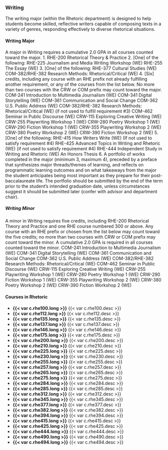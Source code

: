 ### Writing
The writing major (within the Rhetoric department) is designed to help students become skilled, reflective writers capable of composing texts in a variety of genres, responding effectively to diverse rhetorical situations. 

#### Writing Major
A major in Writing requires a cumulative 2.0 GPA in all courses counted toward the major.
1. RHE-200 Rhetorical Theory & Practice
2. [One] of the following:
   RHE-225 Journalism and Media Writing Workshop (WE)
   RHE-255 The Essay (WE)
3. [One] of the following:
   RHE-377 Cultural Studies (WE)
   COM-382/RHE-382 Research Methods: Rhetorical/Critical (WE)
4. [Six] credits, including any course with an RHE prefix not already fulfilling another requirement, or any of the courses from the list below. No more than two courses with the CRW or COM prefix may count toward the major.
   COM-241 Introduction to Multimedia Journalism (WE) 
   COM-341 Digital Storytelling (WE)
   COM-361 Communication and Social Change 
   COM-362 U.S. Public Address (WE)
   COM-382/RHE-382 Research Methods: Rhetorical/Critical (WE) (if not used to fulfill requirement #3)
   COM-462 Seminar in Public Discourse (WE)
   CRW-115 Exploring Creative Writing (WE)
   CRW-255 Playwriting Workshop 1 (WE)
   CRW-280 Poetry Workshop 1 (WE)
   CRW-290 Fiction Workshop 1 (WE)
   CRW-355 Playwriting Workshop 2 (WE)
   CRW-380 Poetry Workshop 2 (WE)
   CRW-390 Fiction Workshop 2 (WE)
5. [One] of the following:
   RHE-415 How Writers Write (WE) (If not used to satisfy requirement #4)
   RHE-425 Advanced Topics in Writing and Rhetoric (WE) (if not used to satisfy requirement #4)
   RHE-444 Independent Study in Writing and Rhetoric (WE)
   An Honors Thesis 
6. A portfolio of works completed in the major (minimum 3, maximum 4), preceded by a preface that synthesizes major threads/themes of learning, and reflects on programmatic learning outcomes and on what takeaways from the major the student anticipates being most important as they prepare for their post-baccalaureate life. The portfolio should be submitted by the end of the term prior to the student’s intended graduation date, unless circumstances suggest it should be submitted later (confer with advisor and department chair).

##### Writing Minor
A minor in Writing requires five credits, including RHE-200 Rhetorical Theory and Practice and one RHE course numbered 300 or above. Any course with an RHE prefix or chosen from the list below may count toward the five credits; no more than two courses with CRW or COM prefix may count toward the minor. A cumulative 2.0 GPA is required in all courses counted toward the minor.
   COM-241 Introduction to Multimedia Journalism (WE)
   COM-341 Digital Storytelling (WE)
   COM-361 Communication and Social Change 
   COM-362 U.S. Public Address (WE)
   COM-382/RHE-382 Research Methods: Rhetorical/Critical (WE)
   COM-462 Seminar in Public Discourse (WE)
   CRW-115 Exploring Creative Writing (WE)
   CRW-255 Playwriting Workshop 1 (WE)
   CRW-280 Poetry Workshop 1 (WE)
   CRW-290 Fiction Workshop 1 (WE)
   CRW-355 Playwriting Workshop 2 (WE)
   CRW-380 Poetry Workshop 2 (WE)
   CRW-390 Fiction Workshop 2 (WE)

#### Courses in Rhetoric 
- **{{< var c.rhe100.long >}}**
  {{< var c.rhe100.desc >}}  
- **{{< var c.rhe112.long >}}**
  {{< var c.rhe112.desc >}}
- **{{< var c.rhe135.long >}}**
  {{< var c.rhe135.desc >}}  
- **{{< var c.rhe137.long >}}**
  {{< var c.rhe137.desc >}}
- **{{< var c.rhe146.long >}}**
  {{< var c.rhe146.desc >}}  
- **{{< var c.rhe175.long >}}**
  {{< var c.rhe175.desc >}}
- **{{< var c.rhe200.long >}}**
  {{< var c.rhe200.desc >}}  
- **{{< var c.rhe210.long >}}**
  {{< var c.rhe210.desc >}}
- **{{< var c.rhe225.long >}}**
  {{< var c.rhe225.desc >}}  
- **{{< var c.rhe230.long >}}**
  {{< var c.rhe230.desc >}}
- **{{< var c.rhe255.long >}}**
  {{< var c.rhe255.desc >}}  
- **{{< var c.rhe257.long >}}**
  {{< var c.rhe257.desc >}}
- **{{< var c.rhe265.long >}}**
  {{< var c.rhe265.desc >}}  
- **{{< var c.rhe275.long >}}**
  {{< var c.rhe275.desc >}}
- **{{< var c.rhe284.long >}}**
  {{< var c.rhe284.desc >}}  
- **{{< var c.rhe285.long >}}**
  {{< var c.rhe285.desc >}}
- **{{< var c.rhe312.long >}}**
  {{< var c.rhe312.desc >}}  
- **{{< var c.rhe345.long >}}**
  {{< var c.rhe345.desc >}}
- **{{< var c.rhe377.long >}}**
  {{< var c.rhe377.desc >}}  
- **{{< var c.rhe382.long >}}**
  {{< var c.rhe382.desc >}}
- **{{< var c.rhe394.long >}}**
  {{< var c.rhe394.desc >}}
- **{{< var c.rhe415.long >}}**
  {{< var c.rhe415.desc >}}  
- **{{< var c.rhe425.long >}}**
  {{< var c.rhe425.desc >}}
- **{{< var c.rhe444.long >}}**
  {{< var c.rhe444.desc >}}  
- **{{< var c.rhe490.long >}}**
  {{< var c.rhe490.desc >}}
- **{{< var c.rhe494.long >}}**
  {{< var c.rhe494.desc >}} 